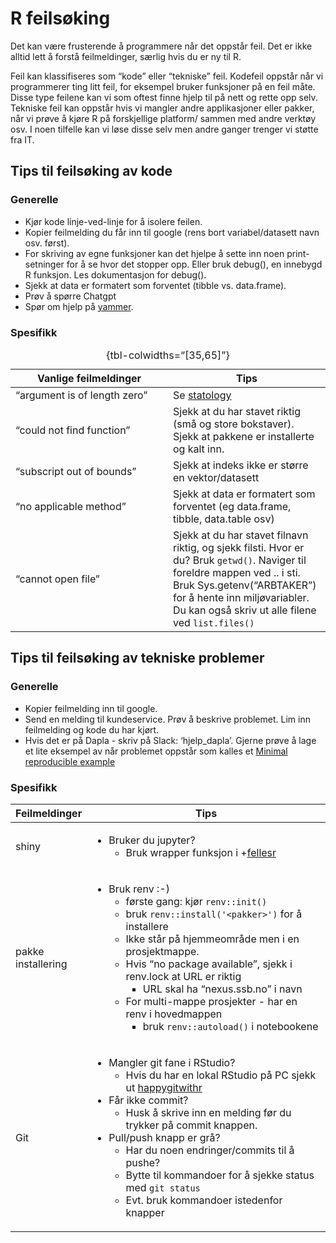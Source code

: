 # R feilsøking
Det kan være frusterende å programmere når det oppstår feil. Det er ikke alltid lett å forstå feilmeldinger, særlig hvis du er ny til R. 

Feil kan klassifiseres som "kode" eller "tekniske" feil. Kodefeil oppstår når vi programmerer ting litt feil, for eksempel bruker funksjoner på en feil måte. Disse type feilene kan vi som oftest finne hjelp til på nett og rette opp selv. Tekniske feil kan oppstår hvis vi mangler andre applikasjoner eller pakker, når vi prøve å kjøre R på forskjellige platform/ sammen med andre verktøy osv. I noen tilfelle kan vi løse disse selv men andre ganger trenger vi støtte fra IT.  

## Tips til feilsøking av kode
### Generelle
- Kjør kode linje-ved-linje for å isolere feilen.
- Kopier feilmelding du får inn til google (rens bort variabel/datasett navn osv. først).
- For skriving av egne funksjoner kan det hjelpe å sette inn noen print-setninger for å se hvor det stopper opp. Eller bruk debug(), en innebygd R funksjon. Les dokumentasjon for debug().
- Sjekk at data er formatert som forventet (tibble vs. data.frame).
- Prøv å spørre Chatgpt
- Spør om hjelp på [yammer](https://web.yammer.com/main/org/ssb.no/groups/eyJfdHlwZSI6Ikdyb3VwIiwiaWQiOiI5NDgxOTUyIn0/all).  

### Spesifikk

| Vanlige feilmeldinger | Tips | 
|----|----|
| "argument is of length zero"      | Se [statology](https://www.statology.org/r-argument-is-of-length-zero/)  | 
| "could not find function"     | Sjekk at du har stavet riktig (små og store bokstaver). Sjekk at pakkene er installerte og kalt inn.   | 
| "subscript out of bounds"       | Sjekk at indeks ikke er større en vektor/datasett  |
|"no applicable method" |Sjekk at data er formatert som forventet (eg data.frame, tibble, data.table osv)|
|"cannot open file" |Sjekk at du har stavet filnavn riktig, og sjekk filsti. Hvor er du? Bruk `getwd()`. Naviger til foreldre mappen ved .. i sti. Bruk Sys.getenv("ARBTAKER") for å hente inn miljøvariabler. Du kan også skriv ut alle filene ved `list.files()`|
: {tbl-colwidths="[35,65]"}


## Tips til feilsøking av tekniske problemer 
### Generelle
- Kopier feilmelding inn til google.
- Send en melding til kundeservice. Prøv å beskrive problemet. Lim inn feilmelding og kode du har kjørt.
- Hvis det er på Dapla - skriv på Slack: 'hjelp_dapla'. Gjerne prøve å lage et lite eksempel av når problemet oppstår som kalles et [Minimal reproducible example](https://stackoverflow.com/help/minimal-reproducible-example)


### Spesifikk

+------------------+--------------------------------------------------------------------------------+
| Feilmeldinger    | Tips                                                                           | 
+==================+================================================================================+
|shiny             | - Bruker du jupyter?                                                           |
|                  |    + Bruk wrapper funksjon i                                                   |
|                  |    +[fellesr](https://github.com/statisticsnorway/fellesr/blob/main/R/shiny.R) |
+------------------+--------------------------------------------------------------------------------+
|pakke installering| - Bruk renv :-)                                                                |
|                  |   + første gang: kjør `renv::init()`                                           |
|                  |   + bruk `renv::install('<pakker>')` for å installere                          |
|                  |   + Ikke står på hjemmeområde men i en prosjektmappe.                          |
|                  |   + Hvis "no package available", sjekk i renv.lock at URL er riktig            |
|                  |     + URL skal ha "nexus.ssb.no" i navn                                        |
|                  |   + For multi-mappe prosjekter - har en renv i hovedmappen                     |
|                  |     + bruk `renv::autoload()` i notebookene                                    |
+------------------+--------------------------------------------------------------------------------+
|Git               | - Mangler git fane i RStudio?                                                  |
|                  |    + Hvis du har en lokal RStudio på PC sjekk ut                               |
|                  |  [happygitwithr](https://happygitwithr.com/rstudio-git-github.html)            |
|                  | - Får ikke commit?                                                             |
|                  |    + Husk å skrive inn en melding før du trykker på commit knappen.            |
|                  | - Pull/push knapp er grå?                                                      |
|                  |    + Har du noen endringer/commits til å pushe?                                |
|                  |    + Bytte til kommandoer for å sjekke status med `git status`                 |
|                  |    + Evt. bruk kommandoer istedenfor knapper                                   |
+------------------+--------------------------------------------------------------------------------+


